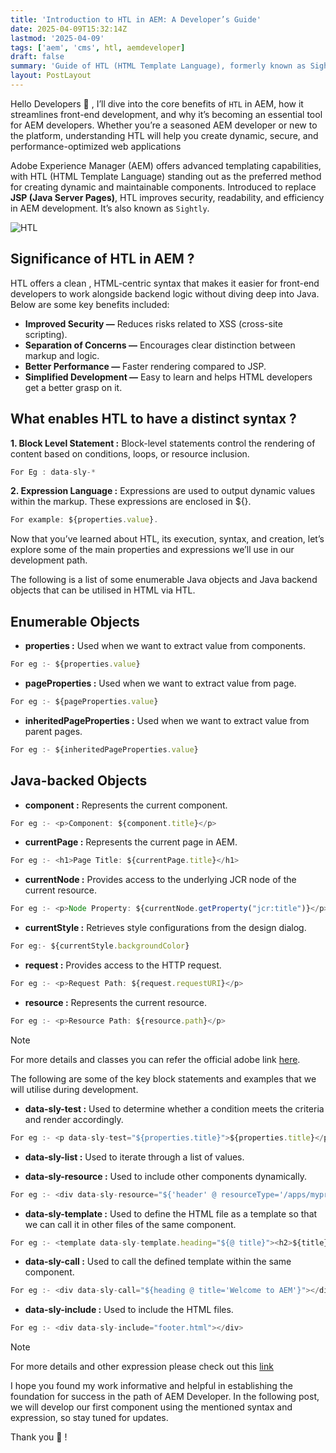 ```yaml
---
title: 'Introduction to HTL in AEM: A Developer’s Guide'
date: 2025-04-09T15:32:14Z
lastmod: '2025-04-09'
tags: ['aem', 'cms', htl, aemdeveloper]
draft: false
summary: 'Guide of HTL (HTML Template Language), formerly known as Sightly'
layout: PostLayout
---
```


Hello Developers 🙌 , I’ll dive into the core benefits of `HTL` in AEM, how it streamlines front-end development, and why it’s becoming an essential tool for AEM developers. Whether you’re a seasoned AEM developer or new to the platform, understanding HTL will help you create dynamic, secure, and performance-optimized web applications

Adobe Experience Manager (AEM) offers advanced templating capabilities, with HTL (HTML Template Language) standing out as the preferred method for creating dynamic and maintainable components. Introduced to replace **JSP (Java Server Pages)**, HTL improves security, readability, and efficiency in AEM development. It’s also known as `Sightly`.

![HTL](https://miro.medium.com/v2/resize:fit:1400/format:webp/1*shBWv5ozsOF7dYJ2kwsbKA.png)

## Significance of HTL in AEM ?

HTL offers a clean , HTML-centric syntax that makes it easier for front-end developers to work alongside backend logic without diving deep into Java. Below are some key benefits included:

- **Improved Security —** Reduces risks related to XSS (cross-site scripting).
- **Separation of Concerns —** Encourages clear distinction between markup and logic.
- **Better Performance —** Faster rendering compared to JSP.
- **Simplified Development —** Easy to learn and helps HTML developers get a better grasp on it.

## What enables HTL to have a distinct syntax ?

**1. Block Level Statement :** Block-level statements control the rendering of content based on conditions, loops, or resource inclusion.

```javascript
For Eg : data-sly-*
```

**2. Expression Language :** Expressions are used to output dynamic values within the markup. These expressions are enclosed in ${}.

```javascript
For example: ${properties.value}.
```

Now that you’ve learned about HTL, its execution, syntax, and creation, let’s explore some of the main properties and expressions we’ll use in our development path.

The following is a list of some enumerable Java objects and Java backend objects that can be utilised in HTML via HTL.

## Enumerable Objects

- **properties :** Used when we want to extract value from components.

```javascript
For eg :- ${properties.value}
```

- **pageProperties :** Used when we want to extract value from page.

```javascript
For eg :- ${pageProperties.value}
```

- **inheritedPageProperties :** Used when we want to extract value from parent pages.

```javascript
For eg :- ${inheritedPageProperties.value}
```

## Java-backed Objects

- **component :** Represents the current component.

```javascript
For eg :- <p>Component: ${component.title}</p>
```

- **currentPage :** Represents the current page in AEM.

```javascript
For eg :- <h1>Page Title: ${currentPage.title}</h1>
```

- **currentNode :** Provides access to the underlying JCR node of the current resource.

```javascript
For eg :- <p>Node Property: ${currentNode.getProperty("jcr:title")}</p>
```

- **currentStyle :** Retrieves style configurations from the design dialog.

```javascript
For eg:- ${currentStyle.backgroundColor}
```

- **request :** Provides access to the HTTP request.

```javascript
For eg :- <p>Request Path: ${request.requestURI}</p>
```

- **resource :** Represents the current resource.

```javascript
For eg :- <p>Resource Path: ${resource.path}</p>
```

> [!Note]
> For more details and classes you can refer the official adobe link [here](https://experienceleague.adobe.com/en/docs/experience-manager-htl/content/global-objects).

The following are some of the key block statements and examples that we will utilise during development.

- **data-sly-test :** Used to determine whether a condition meets the criteria and render accordingly.

```javascript
For eg :- <p data-sly-test="${properties.title}">${properties.title}</p>.
```

- **data-sly-list :** Used to iterate through a list of values.

- **data-sly-resource :** Used to include other components dynamically.

```javascript
For eg :- <div data-sly-resource="${'header' @ resourceType='/apps/myproject/components/header'}"></div>
```

- **data-sly-template :** Used to define the HTML file as a template so that we can call it in other files of the same component.

```javascript
For eg :- <template data-sly-template.heading="${@ title}"><h2>${title}</h2></template>
```

- **data-sly-call :** Used to call the defined template within the same component.

```javascript
For eg :- <div data-sly-call="${heading @ title='Welcome to AEM'}"></div>
```

- **data-sly-include :** Used to include the HTML files.

```javascript
For eg :- <div data-sly-include="footer.html"></div>
```

> [!Note]
> For more details and other expression please check out this [link](https://github.com/adobe/htl-spec/blob/master/SPECIFICATION.md#22-available-block-statements)

I hope you found my work informative and helpful in establishing the foundation for success in the path of AEM Developer. In the following post, we will develop our first component using the mentioned syntax and expression, so stay tuned for updates.

Thank you 🙏 !
